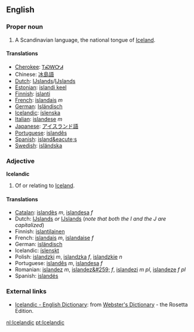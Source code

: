 ==English==
===Proper noun===
#A Scandinavian language, the national tongue of [[Iceland]].

====Translations====
*[[Cherokee]]: [[ᎢᏍᎳᏅᏗ]]
*Chinese: [[冰島語]]
*[[Dutch]]: [[Ĳslands]]/[[IJslands]] {{n}}
*[[Estonian]]: [[islandi keel]]
*[[Finnish]]: [[islanti]]
*[[French]]: [[islandais]] ''m''
*[[German]]: [[Isländisch]] {{n}}
*[[Icelandic]]: [[íslenska]]
*[[Italian]]: [[islandese]] ''m''
*[[Japanese]]: [[アイスランド語]]
*[[Portuguese]]: [[islandês]] {{m}}
*[[Spanish]]: [[island&eacute;s]]
*[[Swedish]]: [[isländska]]

=== Adjective ===
'''Icelandic'''

#Of or relating to [[Iceland]].

====Translations====
*[[Catalan]]: [[islandès]] ''m'', [[islandesa]] ''f''
*Dutch: [[Ĳslands]] ''or'' [[IJslands]] (''note that both the I and the J are capitalized'')
*Finnish: [[islantilainen]]
*French: [[islandais]] ''m'', [[islandaise]] ''f''
*German: [[isländisch]]
*Icelandic: [[íslenskt]]
*Polish: [[islandzki]] ''m'', [[islandzka]] ''f'', [[islandzkie]] ''n''
*Portuguese: [[islandês]] ''m'', [[islandesa]] ''f''
*Romanian: [[islandez]] ''m'', [[islandez&#259;]] ''f'', [[islandezi]] ''m pl'', [[islandeze]] ''f pl''
*Spanish: [[islandés]]

=== External links ===
*[http://www.websters-online-dictionary.org/definition/Icelandic-english/ Icelandic - English Dictionary]: from [http://www.websters-online-dictionary.org/ Webster's Dictionary] - the Rosetta Edition.

[[nl:Icelandic]]
[[pt:Icelandic]]